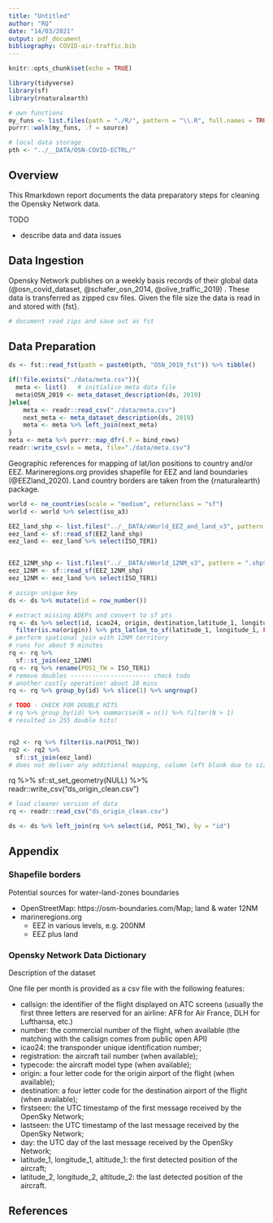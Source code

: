 ```yaml
---
title: "Untitled"
author: "RQ"
date: "14/03/2021"
output: pdf_document
bibliography: COVID-air-traffic.bib
---
```


```r
knitr::opts_chunk$set(echo = TRUE)
```
```r
library(tidyverse)
library(sf)
library(rnaturalearth)

# own functions
my_funs <- list.files(path = "./R/", pattern = "\\.R", full.names = TRUE)
purrr::walk(my_funs, .f = source)

# local data storage
pth <- "../__DATA/OSN-COVID-ECTRL/"
```

## Overview

This Rmarkdown report documents the data preparatory steps for cleaning the Opensky Network data.

TODO

* describe data and data issues

## Data Ingestion

Opensky Network publishes on a weekly basis records of their global data (@osn_covid_dataset, @schafer_osn_2014, @olive_traffic_2019) .
These data is transferred as zipped csv files.
Given the file size the data is read in and stored with {fst}.

```r
# document read zips and save out as fst
```

## Data Preparation

```r
ds <- fst::read_fst(path = paste0(pth, "OSN_2019_fst")) %>% tibble() 

if(!file.exists("./data/meta.csv")){ 
  meta <- list()   # initialise meta data file
  meta$OSN_2019 <- meta_dataset_description(ds, 2019)
}else{
    meta <- readr::read_csv("./data/meta.csv")
    next_meta <- meta_dataset_description(ds, 2019)
    meta <- meta %>% left_join(next_meta)
}
meta <- meta %>% purrr::map_dfr(.f = bind_rows)
readr::write_csv(x = meta, file="./data/meta.csv")
```

Geographic references for mapping of lat/lon positions to country and/or EEZ.
Marineregions.org provides shapefile for EEZ and land boundaries (@EEZland_2020).
Land country borders are taken from the {rnaturalearth} package.

```r
world <- ne_countries(scale = "medium", returnclass = "sf")
world <- world %>% select(iso_a3)

EEZ_land_shp <- list.files("../__DATA/xWorld_EEZ_and_land_v3", pattern = ".shp$", full.names=TRUE)
eez_land <- sf::read_sf(EEZ_land_shp)
eez_land <- eez_land %>% select(ISO_TER1)


EEZ_12NM_shp <- list.files("../__DATA/xWorld_12NM_v3", pattern = ".shp$", full.names=TRUE)
eez_12NM <- sf::read_sf(EEZ_12NM_shp)
eez_12NM <- eez_land %>% select(ISO_TER1)
```

```r
# assign unique key
ds <- ds %>% mutate(id = row_number())

# extract missing ADEPs and convert to sf pts
rq <- ds %>% select(id, icao24, origin, destination,latitude_1, longitude_1) %>%
  filter(is.na(origin)) %>% pts_latlon_to_sf(latitude_1, longitude_1, FALSE)
# perform spational join with 12NM territory
# runs for about 9 minutes
rq <- rq %>% 
  sf::st_join(eez_12NM)
rq <- rq %>% rename(POS1_TW = ISO_TER1)
# remove doubles ---------------------- check todo
# another costly operation! about 10 mins
rq <- rq %>% group_by(id) %>% slice(1) %>% ungroup()

# TODO - CHECK FOR DOUBLE HITS
# rq %>% group_by(id) %>% summarise(N = n()) %>% filter(N > 1)
# resulted in 255 double hits!


rq2 <- rq %>% filter(is.na(POS1_TW))
rq2 <- rq2 %>%
  sf::st_join(eez_land)
# does not deliver any additional mapping, column left blank due to size!

```

rq %>% sf::st_set_geometry(NULL) %>% readr::write_csv("ds_origin_clean.csv")


```r
# load cleaner version of data
rq <- readr::read_csv("ds_origin_clean.csv")

ds <- ds %>% left_join(rq %>% select(id, POS1_TW), by = "id")
```






## Appendix

### Shapefile borders

Potential sources for water-land-zones boundaries

* OpenStreetMap: https://osm-boundaries.com/Map; land & water 12NM
* marineregions.org
  + EEZ in various levels, e.g. 200NM
  + EEZ plus land

### Opensky Network Data Dictionary

Description of the dataset

One file per month is provided as a csv file with the following features:

* callsign: the identifier of the flight displayed on ATC screens (usually the first three letters are reserved for an airline: AFR for Air France, DLH for Lufthansa, etc.)
* number: the commercial number of the flight, when available (the matching with the callsign comes from public open API)
* icao24: the transponder unique identification number;
* registration: the aircraft tail number (when available);
* typecode: the aircraft model type (when available);
* origin: a four letter code for the origin airport of the flight (when available);
* destination: a four letter code for the destination airport of the flight (when available);
* firstseen: the UTC timestamp of the first message received by the OpenSky Network;
* lastseen: the UTC timestamp of the last message received by the OpenSky Network;
* day: the UTC day of the last message received by the OpenSky Network;
* latitude_1, longitude_1, altitude_1: the first detected position of the aircraft;
* latitude_2, longitude_2, altitude_2: the last detected position of the aircraft.


## References
